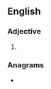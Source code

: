 ==English==

===Adjective===
{{head|en|adjective superlative form}}

# {{en-superlative of|meaty}}

===Anagrams===
* {{anagrams|en|estimate|etatisme|tea-times|teatimes|étatisme}}